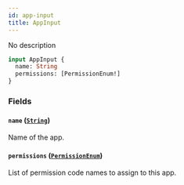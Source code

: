 ```yaml
---
id: app-input
title: AppInput
---
```



No description

```graphql
input AppInput {
  name: String
  permissions: [PermissionEnum!]
}
```


### Fields

#### `name` ([`String`](../../../developer/api-reference/scalars/string))

Name of the app.


#### `permissions` ([`PermissionEnum`](../../../developer/api-reference/enums/permission-enum))

List of permission code names to assign to this app.




